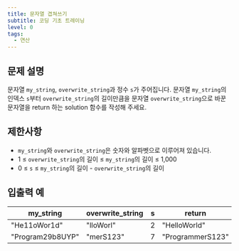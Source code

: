 ```yaml
---
title: 문자열 겹쳐쓰기
subtitle: 코딩 기초 트레이닝
level: 0
tags:
  - 연산
---
```


## 문제 설명

문자열 `my_string`, `overwrite_string`과 정수 `s`가 주어집니다. 문자열 `my_string`의 인덱스 `s`부터 `overwrite_string`의 길이만큼을 문자열 `overwrite_string`으로 바꾼 문자열을 return 하는 solution 함수를 작성해 주세요.

## 제한사항

- `my_string`와 `overwrite_string`은 숫자와 알파벳으로 이루어져 있습니다.
- 1 ≤ `overwrite_string`의 길이 ≤ `my_string`의 길이 ≤ 1,000
- 0 ≤ `s` ≤ `my_string`의 길이 - `overwrite_string`의 길이

## 입출력 예

| my_string        | overwrite_string | s   | return           |
| ---------------- | ---------------- | --- | ---------------- |
| "He11oWor1d"     | "lloWorl"        | 2   | "HelloWorld"     |
| "Program29b8UYP" | "merS123"        | 7   | "ProgrammerS123" |
